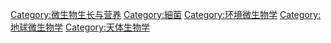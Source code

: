 [[Category:微生物生长与营养|Category:微生物生长与营养]]
[[Category:細菌|Category:細菌]]
[[Category:环境微生物学|Category:环境微生物学]]
[[Category:地球微生物学|Category:地球微生物学]]
[[Category:天体生物学|Category:天体生物学]]